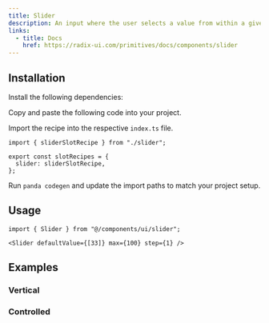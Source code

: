 ```yaml
---
title: Slider
description: An input where the user selects a value from within a given range.
links:
  - title: Docs
    href: https://radix-ui.com/primitives/docs/components/slider
---
```


<ComponentPreview name="slider-demo" />

## Installation

<Steps>

<Step>Install the following dependencies:</Step>

<PackageInstaller name="@radix-ui/react-slider" />

<Step>Copy and paste the following code into your project.</Step>

<ComponentSource name="slider.ts" type="slot-recipe" />

<ComponentSource name="slider.tsx" type="component" />

<Step>Import the recipe into the respective `index.ts` file.</Step>

```tsx
import { sliderSlotRecipe } from "./slider";

export const slotRecipes = {
  slider: sliderSlotRecipe,
};
```

<Step>Run `panda codegen` and update the import paths to match your project setup.</Step>

</Steps>

## Usage

```tsx
import { Slider } from "@/components/ui/slider";
```

```tsx
<Slider defaultValue={[33]} max={100} step={1} />
```

## Examples

### Vertical

<ComponentPreview name="slider-vertical" />

### Controlled

<ComponentPreview name="slider-controlled" />
